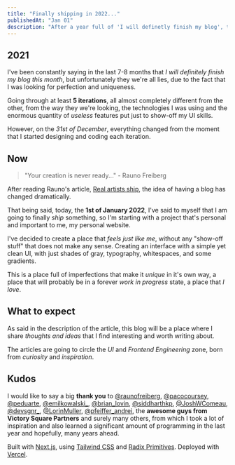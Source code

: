 ```yaml
---
title: "Finally shipping in 2022..."
publishedAt: "Jan 01"
description: "After a year full of 'I will definetly finish my blog', there it is."
---
```


## 2021

I've been constantly saying in the last 7-8 months that _I will definitely finish my blog this month_, but unfortunately they we're all lies, due to the fact that I was looking for perfection and uniqueness.

Going through at least **5 iterations**, all almost completely different from the other, from the way they we're looking, the technologies I was using and the enormous quantity of _useless_ features put just to show-off my UI skills.

However, on the _31st of December_, everything changed from the moment that I started designing and coding each iteration.

## Now

> "Your creation is never ready..." - Rauno Freiberg

After reading Rauno's article, [Real artists ship](https://rauno.me/writing/real-artists-ship), the idea of having a blog has changed dramatically.

That being said, today, the **1st of January 2022**, I've said to myself that I am going to finally _ship_ something, so I'm starting with a project that's personal and important to me, my personal website.

I've decided to create a place that _feels just like me_, without any "show-off stuff" that does not make any sense. Creating an interface with a simple yet clean UI, with just shades of gray, typography, whitespaces, and some gradients.

This is a place full of imperfections that make it _unique_ in it's own way, a place that will probably be in a forever _work in progress_ state, a place that _I love_.

## What to expect

As said in the description of the article, this blog will be a place where I share _thoughts and ideas_ that I find interesting and worth writing about.

The articles are going to circle the _UI_ and _Frontend Engineering_ zone, born from _curiosity_ and _inspiration_.

## Kudos

I would like to say a big **thank you** to [@raunofreiberg](https://twitter.com/raunofreiberg), [@pacocoursey](https://twitter.com/pacocoursey), [@peduarte](https://twitter.com/peduarte), [@emilkowalski\_](https://twitter.com/emilkowalski_), [@brian_lovin](https://twitter.com/brian_lovin), [@siddharthkp](https://twitter.com/siddharthkp), [@JoshWComeau](https://twitter.com/JoshWComeau), [@devsgnr\_](https://twitter.com/devsgnr_), [@LorinMuller](https://twitter.com/LorinMuller), [@pfeiffer_andrei](https://twitter.com/pfeiffer_andrei), the **awesome guys from Victory Square Partners** and surely many others, from which I took a lot of inspiration and also learned a significant amount of programming in the last year and hopefully, many years ahead.

Built with [Next.js](https://nextjs.org), using [Tailwind CSS](https://tailwindcss.com/) and [Radix Primitives](https://www.radix-ui.com/). Deployed with [Vercel](https://vercel.com).
